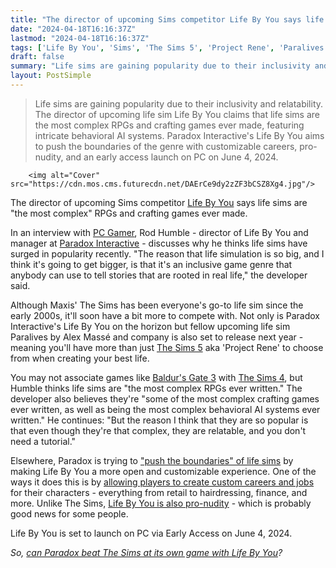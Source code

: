 ```yaml
---
title: "The director of upcoming Sims competitor Life By You says life sims are 'the most complex RPGs ever written'"
date: "2024-04-18T16:16:37Z"
lastmod: "2024-04-18T16:16:37Z"
tags: ['Life By You', 'Sims', 'The Sims 5', 'Project Rene', 'Paralives', "Baldur's Gate 3", 'The Sims 4', 'RPG', 'Crafting', 'Behavioral AI', 'Life Sims']
draft: false
summary: "Life sims are gaining popularity due to their inclusivity and relatability. The director of upcoming life sim Life By You claims that life sims are the most complex RPGs and crafting games ever made, featuring intricate behavioral AI systems. Paradox Interactive's Life By You aims to push the boundaries of the genre with customizable careers, pro-nudity, and an early access launch on PC on June 4, 2024."
layout: PostSimple
---
```

> Life sims are gaining popularity due to their inclusivity and relatability. The director of upcoming life sim Life By You claims that life sims are the most complex RPGs and crafting games ever made, featuring intricate behavioral AI systems. Paradox Interactive's Life By You aims to push the boundaries of the genre with customizable careers, pro-nudity, and an early access launch on PC on June 4, 2024.


        <img alt="Cover" src="https://cdn.mos.cms.futurecdn.net/DAErCe9dy2zZF3bCSZ8Xg4.jpg"/>
        
The director of upcoming Sims competitor [Life By You](https://www.gamesradar.com/life-by-you-guide/) says life sims are "the most complex" RPGs and crafting games ever made.  

In an interview with [<u>PC Gamer</u>](https://www.pcgamer.com/games/life-sim/rod-humble-interview-life-sim-inclusivity//), Rod Humble - director of Life By You and manager at [Paradox Interactive](https://www.gamesradar.com/uk/tag/paradox-interactive/) - discusses why he thinks life sims have surged in popularity recently. "The reason that life simulation is so big, and I think it's going to get bigger, is that it's an inclusive game genre that anybody can use to tell stories that are rooted in real life," the developer said. 

Although Maxis' The Sims has been everyone's go-to life sim since the early 2000s, it'll soon have a bit more to compete with. Not only is Paradox Interactive's Life By You on the horizon but fellow upcoming life sim Paralives by Alex Massé and company is also set to release next year - meaning you'll have more than just [The Sims 5](https://www.gamesradar.com/the-sims-5-release-date/) aka 'Project Rene' to choose from when creating your best life. 

You may not associate games like [Baldur's Gate 3](https://www.gamesradar.com/baldurs-gate-3-guide/) with [The Sims 4](https://www.gamesradar.com/the-sims-4-guide/), but Humble thinks life sims are "the most complex RPGs ever written." The developer also believes they're "some of the most complex crafting games ever written, as well as being the most complex behavioral AI systems ever written." He continues: "But the reason I think that they are so popular is that even though they're that complex, they are relatable, and you don't need a tutorial."

Elsewhere, Paradox is trying to ["push the boundaries" of life sims](https://www.gamesradar.com/life-by-you-preview-interview-gamescom-2023/) by making Life By You a more open and customizable experience. One of the ways it does this is by [allowing players to create custom careers and jobs](https://www.gamesradar.com/sims-competitor-life-by-you-allows-you-to-create-custom-careers-and-jobs-for-your-characters/) for their characters - everything from retail to hairdressing, finance, and more. Unlike The Sims, [Life By You is also pro-nudity](https://www.gamesradar.com/unlike-the-sims-life-by-you-is-absolutely-pro-nudity/) - which is probably good news for some people. 

Life By You is set to launch on PC via Early Access on June 4, 2024.

*So, *[<em>can Paradox beat The Sims at its own game with Life By You</em>](https://www.gamesradar.com/can-paradox-beat-the-sims-at-its-own-game-with-life-by-you/)*?*
        